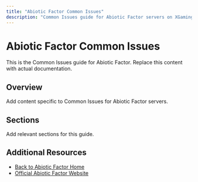 ```yaml
---
title: "Abiotic Factor Common Issues"
description: "Common Issues guide for Abiotic Factor servers on XGamingServer"
---
```


# Abiotic Factor Common Issues

This is the Common Issues guide for Abiotic Factor. Replace this content with actual documentation.

## Overview

Add content specific to Common Issues for Abiotic Factor servers.

## Sections

Add relevant sections for this guide.

## Additional Resources

- [Back to Abiotic Factor Home](./index)
- [Official Abiotic Factor Website](https://example.com)

